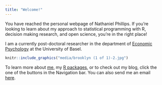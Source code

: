 ```yaml
---
title: "Welcome!"
---
```


You have reached the personal webpage of Nathaniel Phillips. If you're looking to learn about my approach to statistical programming with R, decision making research, and open science, you're in the right place!

I am a currently post-doctoral researcher in the department of [Economic Psychology](https://psycho.unibas.ch/en/centers/abteilung-details/home/abteilung/economic-psychology/) at the University of Basel.

```r
knitr::include_graphics("media/brooklyn (1 of 1)-2.jpg")
```

To learn more about [me](about.html), my [R packages](packages.html), or to check out my blog, click the one of the buttons in the Navigation bar. You can also send me an email <a href="mailto:nathaniel.d.phillips.is@gmail.com" target="_top">here</a>.

